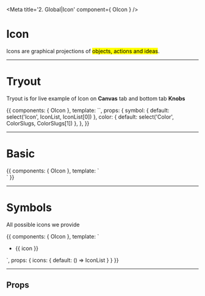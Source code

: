 


<Meta title='2. Global|Icon' component={ OIcon } />


# Icon

Icons are graphical projections of <mark>objects, actions and ideas</mark>.


<hr/>


# Tryout

Tryout is for live example of Icon on **Canvas** tab and bottom tab **Knobs**

<Story name='Tryout'>
  {{
    components: { OIcon },
    template: `<o-icon :symbol="symbol" :color="color" />`,
    props: {
      symbol: {
        default: select('Icon', IconList, IconList[0])
      },
      color: {
        default: select('Color', ColorSlugs, ColorSlugs[1])
      },
    },
  }}
</Story>

<hr/>


# Basic

<Preview>
  <Story name='Basic'>
    {{
      components: { OIcon },
      template: `<div>
        <o-icon symbol="arrow-down" />
        <o-icon symbol="arrow-left" color="primary" />
        <o-icon symbol="arrow-right" color="secondary" />
        <o-icon symbol="arrow-up" color="secondary" />
      </div>`
    }}
  </Story>
</Preview>

<hr/>


# Symbols

All possible icons we provide

<Story name='Symbols'>{{
  components: { OIcon },
  template: `<ul class="docs__simple-list">
    <li class="docs__icons-list">
      <div class="docs__icons-item" v-for="icon in icons">
        <o-icon :symbol="icon" />
        <span class="docs__icons-text">{{ icon }}</span>
      </div>
    </li>
  </ul>`,
  props: {
    icons: {
      default: () => IconList
    }
  }
}}</Story>

<hr/>




## Props

<Props of={OIcon} />
